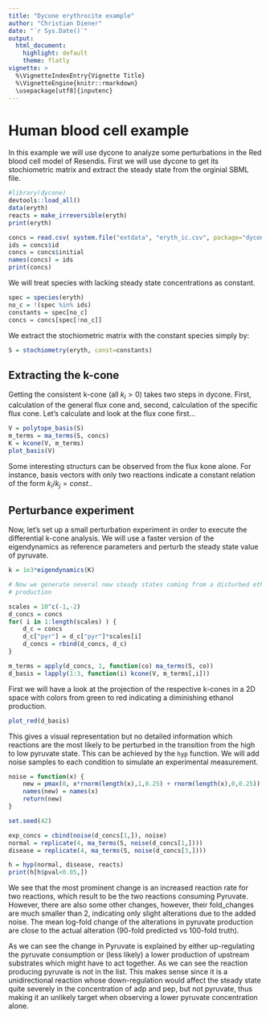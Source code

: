 ```yaml
---
title: "Dycone erythrocite example"
author: "Christian Diener"
date: "`r Sys.Date()`"
output:
  html_document:
    highlight: default
    theme: flatly
vignette: >
  %\VignetteIndexEntry{Vignette Title}
  %\VignetteEngine{knitr::rmarkdown}
  \usepackage[utf8]{inputenc}
---
```


Human blood cell example
========================

In this example we will use dycone to analyze some perturbations in the 
Red blood cell model of Resendis. First we will use dycone to get its stochiometric matrix and extract the steady state from the orginial SBML file.

```r
#library(dycone)
devtools::load_all()
data(eryth)
reacts = make_irreversible(eryth)
print(eryth)

concs = read.csv( system.file("extdata", "eryth_ic.csv", package="dycone") )
ids = concs$id
concs = concs$initial
names(concs) = ids
print(concs)
```

We will treat species with lacking steady state concentrations as constant.
```r
spec = species(eryth)
no_c = !(spec %in% ids)
constants = spec[no_c]
concs = concs[spec[!no_c]]
```

We extract the stochiometric matrix with the constant species simply by:
```r
S = stochiometry(eryth, const=constants)
```

Extracting the k-cone
---------------------

Getting the consistent k-cone (all $k_i>0$) takes two steps in dycone. First, 
calculation of the general flux cone and, second, calculation of the specific
flux cone. Let's calculate and look at the flux cone first...

```r
V = polytope_basis(S)
m_terms = ma_terms(S, concs)
K = kcone(V, m_terms)
plot_basis(V)
```

Some interesting structurs can be observed from the flux kone alone. For instance, 
basis vectors with only two reactions indicate a constant relation of the form
$k_i/k_j = const.$.

Perturbance experiment
----------------------

Now, let's set up a small perturbation experiment in order to execute the 
differential k-cone analysis. We will use a faster version of the eigendynamics
as reference parameters and perturb the steady state value of pyruvate.

```r
k = 1e3*eigendynamics(K)

# Now we generate several new steady states coming from a disturbed ethanol 
# production 

scales = 10^c(-1,-2)
d_concs = concs
for( i in 1:length(scales) ) {
	d_c = concs
	d_c["pyr"] = d_c["pyr"]*scales[i]
	d_concs = rbind(d_concs, d_c)
}

m_terms = apply(d_concs, 1, function(co) ma_terms(S, co))
d_basis = lapply(1:3, function(i) kcone(V, m_terms[,i]))
``` 

First we will have a look at the projection of the respective k-cones in a 2D space
with colors from green to red indicating a diminishing ethanol production.

```r
plot_red(d_basis)
```

This gives a visual representation but no detailed information which reactions 
are the most likely to be perturbed in the transition from the high to low
pyruvate state. This can be achieved by the `hyp` function. We will add noise
samples to each condition to simulate an experimental measurement.

```r
noise = function(x) {
    new = pmax(0, x*rnorm(length(x),1,0.25) + rnorm(length(x),0,0.25))
    names(new) = names(x)
    return(new)
}

set.seed(42)

exp_concs = cbind(noise(d_concs[1,]), noise)
normal = replicate(4, ma_terms(S, noise(d_concs[1,])))
disease = replicate(4, ma_terms(S, noise(d_concs[3,])))

h = hyp(normal, disease, reacts)
print(h[h$pval<0.05,])
```

We see that the most prominent change is an increased reaction rate for two reactions, 
which result to be the two reactions consuming Pyruvate. However, there are also some other
changes, however, their fold_changes are much smaller than 2, indicating only slight alterations
due to the added noise. The mean log-fold change of the alterations in pyruvate
production are close to the actual alteration (90-fold predicted vs 100-fold truth).

As we can see the change in Pyruvate is explained by either up-regulating the pyruvate
consumption or (less likely) a lower production of upstream substrates which might have to act together. 
As we can see the reaction producing pyruvate is not in the list. This makes sense since it is a 
unidirectional reaction whose down-regulation would affect the steady state quite severely
in the concentration of adp and pep, but not pyruvate, thus making it an unlikely target 
when observing a lower pyruvate concentration alone.
